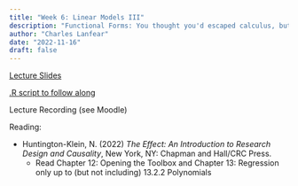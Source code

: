 ```yaml
---
title: "Week 6: Linear Models III"
description: "Functional Forms: You thought you'd escaped calculus, but you were wrong"
author: "Charles Lanfear"
date: "2022-11-16"
draft: false
---
```


[Lecture Slides](https://clanfear.github.io/ioc_iqa/_lectures/6_linear-models-iii/slides_linear-models-iii.html)

[.R script to follow along](https://clanfear.github.io/ioc_iqa/_lectures/6_linear-models-iii/slides_linear-models-iii.R)

Lecture Recording (see Moodle)

Reading:

* Huntington-Klein, N. (2022) *The Effect: An Introduction to Research Design and Causality*, New York, NY: Chapman and Hall/CRC Press. 
   * Read Chapter 12: Opening the Toolbox and Chapter 13: Regression only up to (but not including) 13.2.2 Polynomials